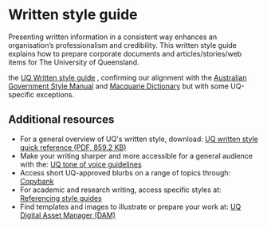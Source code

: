 
<Meta title="Core/Standards/Written style guide" />

# Written style guide

Presenting written information in a consistent way enhances an organisation’s professionalism and credibility. This written style guide explains how to prepare corporate documents and articles/stories/web items for The University of Queensland.

the [UQ Written style guide](https://marketing-communication.uq.edu.au/written-style-guide) , confirming our alignment with the [Australian Government Style Manual](https://www.stylemanual.gov.au/) and [Macquarie Dictionary](https://www.macquariedictionary.com.au/) but with some UQ-specific exceptions.

## Additional resources

- For a general overview of UQ's written style, download: [UQ written style quick reference (PDF, 859.2 KB)](https://marketing-communication.uq.edu.au/files/8026/uq-written-style-quick-reference)
- Make your writing sharper and more accessible for a general audience with the: [UQ tone of voice guidelines](https://staff.uq.edu.au/information-and-services/communications-and-marketing/uq-brand/tone-voice-guidelines)
- Access short UQ-approved blurbs on a range of topics through: [Copybank](http://copybank.uq.edu.au/) 
- For academic and research writing, access specific styles at: [Referencing style guides](https://guides.library.uq.edu.au/referencing) 
- Find templates and images to illustrate or prepare your work at: [UQ Digital Asset Manager (DAM)](https://marketing-communication.uq.edu.au/uq-brand-assets/access-uq-dam) 

